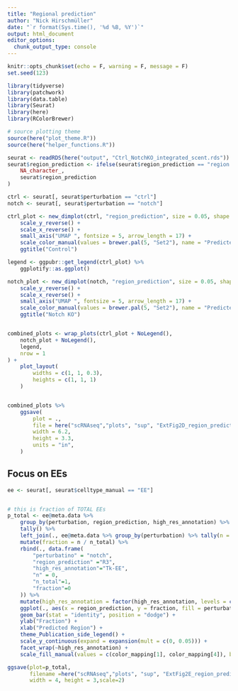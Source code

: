```yaml
---
title: "Regional prediction"
author: "Nick Hirschmüller"
date: "`r format(Sys.time(), '%d %B, %Y')`"
output: html_document
editor_options: 
  chunk_output_type: console
---
```


```r
knitr::opts_chunk$set(echo = F, warning = F, message = F)
set.seed(123)
```

```r
library(tidyverse)
library(patchwork)
library(data.table)
library(Seurat)
library(here)
library(RColorBrewer)

# source plotting theme
source(here("plot_theme.R"))
source(here("helper_functions.R"))
```



```r
seurat <- readRDS(here("output", "Ctrl_NotchKO_integrated_scent.rds"))
seurat$region_prediction <- ifelse(seurat$region_prediction == "region prediction not available",
    NA_character_,
    seurat$region_prediction
)

ctrl <- seurat[, seurat$perturbation == "ctrl"]
notch <- seurat[, seurat$perturbation == "notch"]

ctrl_plot <- new_dimplot(ctrl, "region_prediction", size = 0.05, shape = 19, stroke = 0.25, alpha = 1) +
    scale_y_reverse() +
    scale_x_reverse() +
    small_axis("UMAP ", fontsize = 5, arrow_length = 17) +
    scale_color_manual(values = brewer.pal(5, "Set2"), name = "Predicted\nRegion") +
    ggtitle("Control")

legend <- ggpubr::get_legend(ctrl_plot) %>%
    ggplotify::as.ggplot()

notch_plot <- new_dimplot(notch, "region_prediction", size = 0.05, shape = 19, stroke = 0.25, alpha = 1) +
    scale_y_reverse() +
    scale_x_reverse() +
    small_axis("UMAP ", fontsize = 5, arrow_length = 17) +
    scale_color_manual(values = brewer.pal(5, "Set2"), name = "Predicted\nRegion") +
    ggtitle("Notch KO")


combined_plots <- wrap_plots(ctrl_plot + NoLegend(),
    notch_plot + NoLegend(),
    legend,
    nrow = 1
) +
    plot_layout(
        widths = c(1, 1, 0.3),
        heights = c(1, 1, 1)
    )


combined_plots %>%
    ggsave(
        plot = .,
        file = here("scRNAseq","plots", "sup", "ExtFig2D_region_prediction.pdf"),
        width = 6.2,
        height = 3.3,
        units = "in",
    )
```


## Focus on EEs
```r
ee <- seurat[, seurat$celltype_manual == "EE"]


# this is fraction of TOTAL EEs
p_total <- ee@meta.data %>%
    group_by(perturbation, region_prediction, high_res_annotation) %>%
    tally() %>%
    left_join(., ee@meta.data %>% group_by(perturbation) %>% tally(n = "n_total")) %>%
    mutate(fraction = n / n_total) %>%
    rbind(., data.frame(
        "perturbatino" = "notch",
        "region_prediction" ="R3",
        "high_res_annotation"="Tk-EE",
        "n" = 0,
        "n_total"=1,
        "fraction"=0
    )) %>% 
    mutate(high_res_annotation = factor(high_res_annotation, levels = c("EEP", "classIII-EE", "AstC-EE", "Tk-EE"))) %>%
    ggplot(., aes(x = region_prediction, y = fraction, fill = perturbation)) +
    geom_bar(stat = "identity", position = "dodge") +
    ylab("Fraction") +
    xlab("Predicted Region") +
    theme_Publication_side_legend() +
    scale_y_continuous(expand = expansion(mult = c(0, 0.05))) +
    facet_wrap(~high_res_annotation) +
    scale_fill_manual(values = c(color_mapping[1], color_mapping[4]), breaks = c("ctrl","notch"))

ggsave(plot=p_total,
       filename =here("scRNAseq","plots", "sup", "ExtFig2E_region_prediction_EEs.pdf"),
       width = 4, height = 3,scale=2)


```



```r

```
